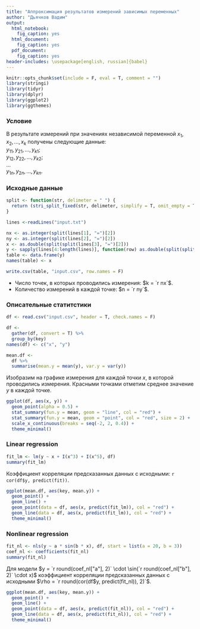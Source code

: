 ```yaml
---
title: "Аппроксимация результатов измерений зависимых переменных"
author: "Дьячков Вадим"
output:
  html_notebook:
    fig_caption: yes
  html_document:
    fig_caption: yes
  pdf_document:
    fig_caption: yes
header-includes: \usepackage[english, russian]{babel}
---
```


```r
knitr::opts_chunk$set(include = F, eval = T, comment = "")
library(stringi)
library(tidyr)
library(dplyr)
library(ggplot2)
library(ggthemes)
```

### Условие

В результате измерений при значениях независимой переменной $x_1, x_2, ... , x_k$
получены следующие данные:  
$y_{11}, y_{21},..., y_{k1}$;  
$y_{12}, y_{22},..., y_{k2}$;  
$...$  
$y_{1n}, y_{2n},..., y_{kn}$.

### Исходные данные

```r
split <- function(str, delimeter = " ") {
  return (stri_split_fixed(str, delimeter, simplify = T, omit_empty = T)[1, ])
}

lines <-readLines("input.txt")

nx <- as.integer(split(lines[1], "=")[2])
ny <- as.integer(split(lines[2], "=")[2])
x <- as.double(split(split(lines[3], "=")[2]))
y <- sapply(lines[4:length(lines)], function(row) as.double(split(split(row, "=")[2])))
table <- data.frame(y)
names(table) <- x

write.csv(table, "input.csv", row.names = F)
```

* Число точек, в которых проводились измерения: $k = `r nx`$.
* Количество измерений в каждой точке: $n = `r ny`$.

### Описательные статитстики

```r
df <- read.csv("input.csv", header = T, check.names = F)

df <- 
  gather(df, convert = T) %>% 
  group_by(key)
names(df) <- c("x", "y")

mean.df <- 
  df %>% 
  summarise(mean.y = mean(y), var.y = var(y))
```

Изобразим на графике измерения для каждой точки $x$, в которой проводились измерения. Красными точками отметим среднее значение $y$ в каждой точке.

```r
ggplot(df, aes(x, y)) +
  geom_point(alpha = 0.5) +
  stat_summary(fun.y = mean, geom = "line", col = "red") +
  stat_summary(fun.y = mean, geom = "point", col = "red", size = 2) +
  scale_x_continuous(breaks = seq(-2, 2, 0.4)) +
  theme_minimal()
```

### Linear regression
```r
fit_lm <- lm(y ~ x + I(x^3) + I(x^5), df)
summary(fit_lm)
```
Коэффициент корреляции предсказанных данных с исходными: `r cor(df$y, predict(fit))`.

```r
ggplot(mean.df, aes(key, mean.y)) +
  geom_point() +
  geom_line() +
  geom_point(data = df, aes(x, predict(fit_lm)), col = "red") +
  geom_line(data = df, aes(x, predict(fit_lm)), col = "red") +
  theme_minimal()
```

### Nonlinear regression

```r
fit_nl <- nls(y ~ a * sin(b * x), df, start = list(a = 20, b = 3))
coef_nl <- coefficients(fit_nl)
summary(fit_nl)
```
Для модели $y = `r round(coef_nl["a"], 2)` \cdot \sin(`r round(coef_nl["b"], 2)` \cdot x)$ коэффициент корреляции предсказанных данных с исходными $\rho = `r round(cor(df$y, predict(fit_nl)), 2)`$.

```r
ggplot(mean.df, aes(key, mean.y)) +
  geom_point() +
  geom_line() +
  geom_point(data = df, aes(x, predict(fit_nl)), col = "red") +
  geom_line(data = df, aes(x, predict(fit_nl)), col = "red") +
  theme_minimal()
```